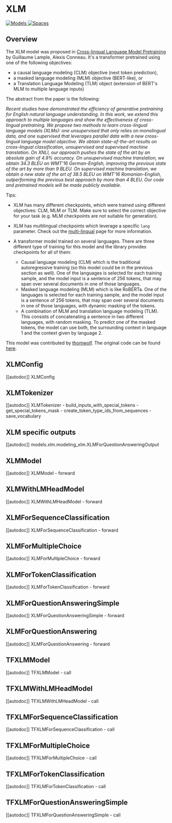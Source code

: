<!--Copyright 2020 The HuggingFace Team. All rights reserved.

Licensed under the Apache License, Version 2.0 (the "License"); you may not use this file except in compliance with
the License. You may obtain a copy of the License at

http://www.apache.org/licenses/LICENSE-2.0

Unless required by applicable law or agreed to in writing, software distributed under the License is distributed on
an "AS IS" BASIS, WITHOUT WARRANTIES OR CONDITIONS OF ANY KIND, either express or implied. See the License for the
specific language governing permissions and limitations under the License.
-->

# XLM

<div class="flex flex-wrap space-x-1">
<a href="https://huggingface.co/models?filter=xlm">
<img alt="Models" src="https://img.shields.io/badge/All_model_pages-xlm-blueviolet">
</a>
<a href="https://huggingface.co/spaces/docs-demos/xlm-mlm-en-2048">
<img alt="Spaces" src="https://img.shields.io/badge/%F0%9F%A4%97%20Hugging%20Face-Spaces-blue">
</a>
</div>

## Overview

The XLM model was proposed in [Cross-lingual Language Model Pretraining](https://arxiv.org/abs/1901.07291) by
Guillaume Lample, Alexis Conneau. It's a transformer pretrained using one of the following objectives:

- a causal language modeling (CLM) objective (next token prediction),
- a masked language modeling (MLM) objective (BERT-like), or
- a Translation Language Modeling (TLM) object (extension of BERT's MLM to multiple language inputs)

The abstract from the paper is the following:

*Recent studies have demonstrated the efficiency of generative pretraining for English natural language understanding.
In this work, we extend this approach to multiple languages and show the effectiveness of cross-lingual pretraining. We
propose two methods to learn cross-lingual language models (XLMs): one unsupervised that only relies on monolingual
data, and one supervised that leverages parallel data with a new cross-lingual language model objective. We obtain
state-of-the-art results on cross-lingual classification, unsupervised and supervised machine translation. On XNLI, our
approach pushes the state of the art by an absolute gain of 4.9% accuracy. On unsupervised machine translation, we
obtain 34.3 BLEU on WMT'16 German-English, improving the previous state of the art by more than 9 BLEU. On supervised
machine translation, we obtain a new state of the art of 38.5 BLEU on WMT'16 Romanian-English, outperforming the
previous best approach by more than 4 BLEU. Our code and pretrained models will be made publicly available.*

Tips:

- XLM has many different checkpoints, which were trained using different objectives: CLM, MLM or TLM. Make sure to
  select the correct objective for your task (e.g. MLM checkpoints are not suitable for generation).
- XLM has multilingual checkpoints which leverage a specific `lang` parameter. Check out the [multi-lingual](../multilingual) page for more information.
- A transformer model trained on several languages. There are three different type of training for this model and the library provides checkpoints for all of them:

    * Causal language modeling (CLM) which is the traditional autoregressive training (so this model could be in the previous section as well). One of the languages is selected for each training sample, and the model input is a sentence of 256 tokens, that may span over several documents in one of those languages.
    * Masked language modeling (MLM) which is like RoBERTa. One of the languages is selected for each training sample, and the model input is a sentence of 256 tokens, that may span over several documents in one of those languages, with dynamic masking of the tokens.
    * A combination of MLM and translation language modeling (TLM). This consists of concatenating a sentence in two different languages, with random masking. To predict one of the masked tokens, the model can use both, the surrounding context in language 1 and the context given by language 2.

This model was contributed by [thomwolf](https://huggingface.co/thomwolf). The original code can be found [here](https://github.com/facebookresearch/XLM/).


## XLMConfig

[[autodoc]] XLMConfig

## XLMTokenizer

[[autodoc]] XLMTokenizer
    - build_inputs_with_special_tokens
    - get_special_tokens_mask
    - create_token_type_ids_from_sequences
    - save_vocabulary

## XLM specific outputs

[[autodoc]] models.xlm.modeling_xlm.XLMForQuestionAnsweringOutput

## XLMModel

[[autodoc]] XLMModel
    - forward

## XLMWithLMHeadModel

[[autodoc]] XLMWithLMHeadModel
    - forward

## XLMForSequenceClassification

[[autodoc]] XLMForSequenceClassification
    - forward

## XLMForMultipleChoice

[[autodoc]] XLMForMultipleChoice
    - forward

## XLMForTokenClassification

[[autodoc]] XLMForTokenClassification
    - forward

## XLMForQuestionAnsweringSimple

[[autodoc]] XLMForQuestionAnsweringSimple
    - forward

## XLMForQuestionAnswering

[[autodoc]] XLMForQuestionAnswering
    - forward

## TFXLMModel

[[autodoc]] TFXLMModel
    - call

## TFXLMWithLMHeadModel

[[autodoc]] TFXLMWithLMHeadModel
    - call

## TFXLMForSequenceClassification

[[autodoc]] TFXLMForSequenceClassification
    - call

## TFXLMForMultipleChoice

[[autodoc]] TFXLMForMultipleChoice
    - call

## TFXLMForTokenClassification

[[autodoc]] TFXLMForTokenClassification
    - call

## TFXLMForQuestionAnsweringSimple

[[autodoc]] TFXLMForQuestionAnsweringSimple
    - call
